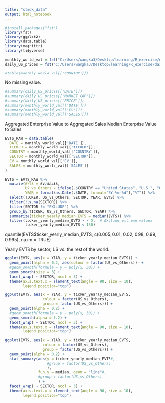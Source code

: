 ```yaml
---
title: "stock_data"
output: html_notebook
---
```


```r
#install.packages("fst")
library(fst)
library(ggplot2)
library(data.table)
library(magrittr)
library(tidyverse)
```

```r
monthly_world_val = fst("C:/Users/wangka3/Desktop/learning/R_exercise/monthly_world_val.fst")
daily_US_prices = fst("C:/Users/wangka3/Desktop/learning/R_exercise/daily_US_prices.fst")
```

```r
#table(monthly_world_val[['COUNTRY']])
```

No missing value.
```r
#summary(daily_US_prices[['DATE']])
#summary(daily_US_prices[['MARKET_CAP']])
#summary(daily_US_prices[['PRICE']])
#summary(monthly_world_val[['DATE']])
#summary(monthly_world_val[['EV']])
#summary(monthly_world_val[['SALES']])
```


Aggregated Enterprise Value to Aggregated Sales
Median Enterprise Value to Sales
```r
EVTS_RAW = data.table(
  DATE = monthly_world_val[['DATE']],
  TICKER = monthly_world_val[['TICKER']],
  COUNTRY = monthly_world_val[['COUNTRY']],
  SECTOR = monthly_world_val[['SECTOR']],
  EV = monthly_world_val[['EV']],
  SALES = monthly_world_val[['SALES']]
)
```

```r
EVTS = EVTS_RAW %>%
  mutate(EVTS = EV/SALES,
         US_vs_Others = ifelse(.$COUNTRY == "United States", "U.S.", "Others"),
         YEAR = format(as.Date(.$DATE, format="%Y-%m-%d"),"%Y")) %>%
  select(TICKER, US_vs_Others, SECTOR, YEAR, EVTS) %>%
  filter(!is.na(SECTOR)) %>% 
  filter(SECTOR != "EXCLUDE") %>% 
  group_by(TICKER, US_vs_Others, SECTOR, YEAR) %>% 
  summarize(ticker_yearly_median_EVTS = median(EVTS)) %>% 
  filter(ticker_yearly_median_EVTS > - 5,  # Exclude extreme values
         ticker_yearly_median_EVTS < 150)
```

quantile(EVTS$ticker_yearly_median_EVTS, c(0.005, 0.01, 0.02, 0.98, 0.99, 0.995), na.rm = TRUE)

Yearly EVTS by sector, US vs. the rest of the world.
```r
ggplot(EVTS, aes(x = YEAR, y = ticker_yearly_median_EVTS)) +
  geom_point(alpha = 0.2, aes(colour = factor(US_vs_Others))) +
  #geom_smooth(formula = y ~ poly(x, 30)) +
  geom_smooth(size = 3) +
  facet_wrap( ~ SECTOR, ncol = 3) +
  theme(axis.text.x = element_text(angle = 90, size = 10),
        legend.position="top")
```


```r
ggplot(EVTS, aes(x = YEAR, y = ticker_yearly_median_EVTS,
                 colour = factor(US_vs_Others),
                 group = factor(US_vs_Others))) +
  geom_point(alpha = 0.2) +
  #geom_smooth(formula = y ~ poly(x, 30)) +
  geom_smooth(alpha = 0.2) +
  facet_wrap( ~ SECTOR, ncol = 3) +
  theme(axis.text.x = element_text(angle = 90, size = 10),
        legend.position="top")
```

```r
ggplot(EVTS, aes(x = YEAR, y = ticker_yearly_median_EVTS,
                 colour = factor(US_vs_Others),
                 group = factor(US_vs_Others))) +
  geom_point(alpha = 0.2) +
  stat_summary(aes(y = ticker_yearly_median_EVTS#,
                   #group = factor(US_vs_Others)
                   ), 
               fun.y = median, geom = "line"#, 
               #group = factor(US_vs_Others)
               ) +
  facet_wrap( ~ SECTOR, ncol = 3) +
  theme(axis.text.x = element_text(angle = 90, size = 10),
        legend.position="top")
```



